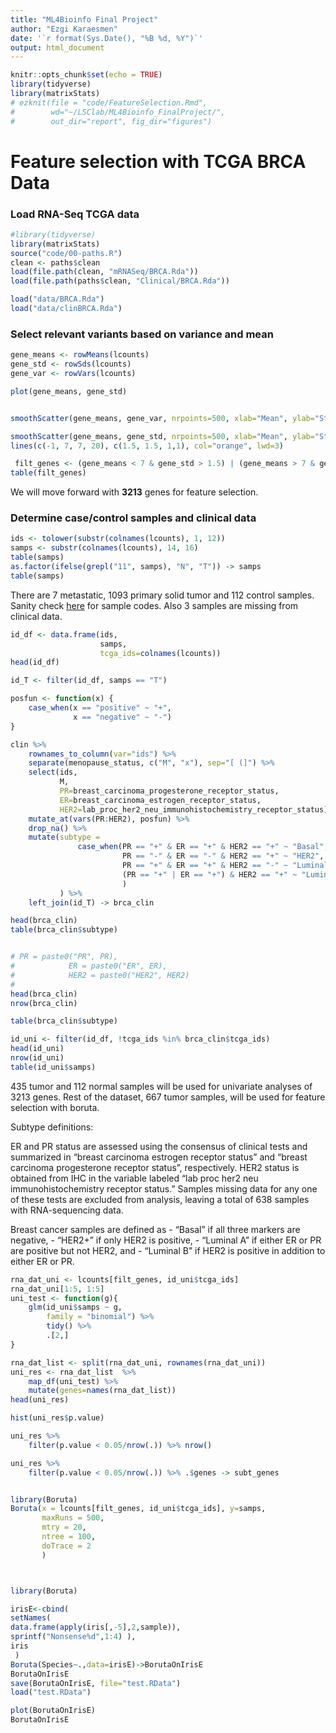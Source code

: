 ```yaml
---
title: "ML4Bioinfo Final Project"
author: "Ezgi Karaesmen"
date: '`r format(Sys.Date(), "%B %d, %Y")`'
output: html_document
---
```


```r
knitr::opts_chunk$set(echo = TRUE)
library(tidyverse)
library(matrixStats)
# ezknit(file = "code/FeatureSelection.Rmd",
#        wd="~/LSClab/ML4Bioinfo_FinalProject/", 
#        out_dir="report", fig_dir="figures")
```

# Feature selection with TCGA BRCA Data

### Load RNA-Seq TCGA data

```r
#library(tidyverse)
library(matrixStats)
source("code/00-paths.R")
clean <- paths$clean
load(file.path(clean, "mRNASeq/BRCA.Rda"))
load(file.path(paths$clean, "Clinical/BRCA.Rda"))

```

```r
load("data/BRCA.Rda")
load("data/clinBRCA.Rda")
```

### Select relevant variants based on variance and mean

```r
gene_means <- rowMeans(lcounts)
gene_std <- rowSds(lcounts)
gene_var <- rowVars(lcounts)

plot(gene_means, gene_std)


smoothScatter(gene_means, gene_var, nrpoints=500, xlab="Mean", ylab="Standard Deviation")

smoothScatter(gene_means, gene_std, nrpoints=500, xlab="Mean", ylab="Standard Deviation")
lines(c(-1, 7, 7, 20), c(1.5, 1.5, 1,1), col="orange", lwd=3)

 filt_genes <- (gene_means < 7 & gene_std > 1.5) | (gene_means > 7 & gene_std > 1)
table(filt_genes)
```

We will move forward with **3213** genes for feature selection.

### Determine case/control samples and clinical data

```r
ids <- tolower(substr(colnames(lcounts), 1, 12))
samps <- substr(colnames(lcounts), 14, 16)
table(samps)
as.factor(ifelse(grepl("11", samps), "N", "T")) -> samps
table(samps)
```

There are 7 metastatic, 1093 primary solid tumor and 112 control samples. Sanity check [here](https://gdc.cancer.gov/resources-tcga-users/tcga-code-tables/sample-type-codes) for sample codes. Also 3 samples are missing from clinical data.

```r
id_df <- data.frame(ids,
                    samps,
                    tcga_ids=colnames(lcounts))
head(id_df)

id_T <- filter(id_df, samps == "T") 

posfun <- function(x) {
    case_when(x == "positive" ~ "+",
              x == "negative" ~ "-")
}

clin %>%
    rownames_to_column(var="ids") %>%
    separate(menopause_status, c("M", "x"), sep="[ (]") %>%
    select(ids,
           M,
           PR=breast_carcinoma_progesterone_receptor_status,
           ER=breast_carcinoma_estrogen_receptor_status,
           HER2=lab_proc_her2_neu_immunohistochemistry_receptor_status) %>%
    mutate_at(vars(PR:HER2), posfun) %>%
    drop_na() %>%
    mutate(subtype = 
               case_when(PR == "+" & ER == "+" & HER2 == "+" ~ "Basal",
                         PR == "-" & ER == "-" & HER2 == "+" ~ "HER2",
                         PR == "+" & ER == "+" & HER2 == "-" ~ "LuminalA",
                         (PR == "+" | ER == "+") & HER2 == "+" ~ "LuminalB",
                         )
           ) %>% 
    left_join(id_T) -> brca_clin

head(brca_clin)
table(brca_clin$subtype)


# PR = paste0("PR", PR),
#            ER = paste0("ER", ER),
#            HER2 = paste0("HER2", HER2)
# 
head(brca_clin)
nrow(brca_clin)

table(brca_clin$subtype)

id_uni <- filter(id_df, !tcga_ids %in% brca_clin$tcga_ids)
head(id_uni)
nrow(id_uni)
table(id_uni$samps)
```

435 tumor and 112 normal samples will be used for univariate analyses of 3213 genes.
Rest of the dataset, 667 tumor samples, will be used for feature selection with boruta. 

Subtype definitions:

ER and PR status are assessed using the consensus of clinical tests and summarized in “breast carcinoma estrogen receptor status” and “breast carcinoma progesterone receptor status”, respectively. HER2 status is obtained from IHC in the variable labeled “lab proc her2 neu immunohistochemistry receptor status.” Samples missing data for any one of these tests are excluded from analysis, leaving a total of 638 samples with RNA-sequencing data. 

Breast cancer samples are defined as 
- “Basal” if all three markers are negative, 
- “HER2+” if only HER2 is positive, 
- “Luminal A” if either ER or PR are positive but not HER2, and 
- “Luminal B” if HER2 is positive in addition to either ER or PR. 


```r
rna_dat_uni <- lcounts[filt_genes, id_uni$tcga_ids]
rna_dat_uni[1:5, 1:5]
uni_test <- function(g){
    glm(id_uni$samps ~ g,
        family = "binomial") %>%
        tidy() %>%
        .[2,] 
}

rna_dat_list <- split(rna_dat_uni, rownames(rna_dat_uni))
uni_res <- rna_dat_list  %>%
    map_df(uni_test) %>%
    mutate(genes=names(rna_dat_list))
head(uni_res)

hist(uni_res$p.value)

uni_res %>%
    filter(p.value < 0.05/nrow(.)) %>% nrow()

uni_res %>%
    filter(p.value < 0.05/nrow(.)) %>% .$genes -> subt_genes


library(Boruta)
Boruta(x = lcounts[filt_genes, id_uni$tcga_ids], y=samps,
       maxRuns = 500,
       mtry = 20,
       ntree = 100,
       doTrace = 2
       )



library(Boruta)

irisE<-cbind(
setNames(
data.frame(apply(iris[,-5],2,sample)),
sprintf("Nonsense%d",1:4) ),
iris
 )
Boruta(Species~.,data=irisE)->BorutaOnIrisE
BorutaOnIrisE
save(BorutaOnIrisE, file="test.RData")
load("test.RData")

plot(BorutaOnIrisE)
BorutaOnIrisE
```

